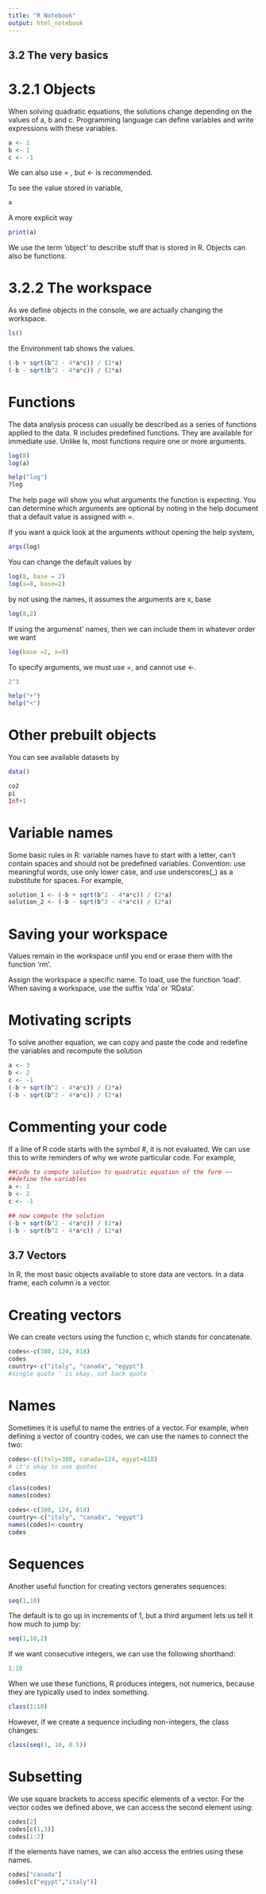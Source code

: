 ```yaml
---
title: "R Notebook"
output: html_notebook
---
```


## 3.2 The very basics

# 3.2.1 Objects
When solving quadratic equations, the solutions change depending on the values of a, b and c. Programming language can define variables and write expressions with these variables.

```r
a <- 1
b <- 1
c <- -1
```

We can also use = , but <- is recommended.

To see the value stored in variable,
```r
a
```
A more explicit way
```r
print(a)
```

We use the term 'object' to describe stuff that is stored in R. Objects can also be functions.

# 3.2.2 The workspace

As we define objects in the console, we are actually changing the workspace.
```r
ls()
```
the Environment tab shows the values.

```r
(-b + sqrt(b^2 - 4*a*c)) / (2*a)
(-b - sqrt(b^2 - 4*a*c)) / (2*a)
```


# Functions

The data analysis process can usually be described as a series of functions applied to the data. R includes predefined functions. They are available for immediate use. Unlike ls, most functions require one or more arguments. 

```r
log(8)
log(a)
```

```r
help("log")
?log
```
The help page will show you what arguments the function is expecting. You can determine which arguments are optional by noting in the help document that a default value is assigned with =. 

If you want a quick look at the arguments without opening the help system,
```r
args(log)
```

You can change the default values by
```r
log(8, base = 2)
log(x=8, base=2)
```

by not using the names, it assumes the arguments are x, base
```r
log(8,2)
```

If using the argumenst' names, then we can include them in whatever order we want
```r
log(base =2, x=8)
```
To specify arguments, we must use =, and cannot use <-.

```r
2^3
```

```r
help("+")
help("<")
```

# Other prebuilt objects

You can see available datasets by
```r
data()
```
```r
co2
pi
Inf+1
```

# Variable names

Some basic rules in R: variable names have to start with a letter, can't contain spaces and should not be predefined variables.
Convention: use meaningful words, use only lower case, and use underscores(_) as a substitute for spaces.
For example, 
```r
solution_1 <- (-b + sqrt(b^2 - 4*a*c)) / (2*a)
solution_2 <- (-b - sqrt(b^2 - 4*a*c)) / (2*a)
```

# Saving your workspace

Values remain in the workspace until you end or erase them with the function 'rm'. 

Assign the workspace a specific name. To load, use the function 'load'. When saving a workspace, use the suffix 'rda' or 'RData'.

# Motivating scripts

To solve another equation, we can copy and paste the code and redefine the variables and recompute the solution
```r
a <- 3
b <- 2
c <- -1
(-b + sqrt(b^2 - 4*a*c)) / (2*a)
(-b - sqrt(b^2 - 4*a*c)) / (2*a)
```

# Commenting your code

If a line of R code starts with the symbol #, it is not evaluated. We can use this to write reminders of why we wrote particular code.
For example,
```r
##Code to compute solution to quadratic equation of the form ~~
##define the variables
a <- 3 
b <- 2
c <- -1

## now compute the solution
(-b + sqrt(b^2 - 4*a*c)) / (2*a)
(-b - sqrt(b^2 - 4*a*c)) / (2*a)
```


## 3.7 Vectors

In R, the most basic objects available to store data are vectors. In a data frame, each column is a vector.

# Creating vectors

We can create vectors using the function c, which stands for concatenate.

```r
codes<-c(380, 124, 818)
codes
country<-c("italy", "canada", "egypt")
#single quote ' is okay, not back quote `
```

# Names

Sometimes it is useful to name the entries of a vector. For example, when defining a vector of country codes, we can use the names to connect the two:

```r
codes<-c(italy=380, canada=124, egypt=818)
# it's okay to use quotes
codes
```

```r
class(codes)
names(codes)
```

```r
codes<-c(380, 124, 818)
country<-c("italy", "canada", "egypt")
names(codes)<-country
codes
```

# Sequences

Another useful function for creating vectors generates sequences:
```r
seq(1,10)
```
The default is to go up in increments of 1, but a third argument lets us tell it how much to jump by:
```r
seq(1,10,2)
```

If we want consecutive integers, we can use the following shorthand:
```r
1:10
```

When we use these functions, R produces integers, not numerics, because they are typically used to index something.
```r
class(1:10)
```
However, if we create a sequence including non-integers, the class changes:
```r
class(seq(1, 10, 0.5))
```

# Subsetting

We use square brackets to access specific elements of a vector. For the vector codes we defined above, we can access the second element using:
```r
codes[2]
codes[c(1,3)]
codes[1:2]
```

If the elements have names, we can also access the entries using these names. 
```r
codes["canada"]
codes[c("egypt","italy")]
```

